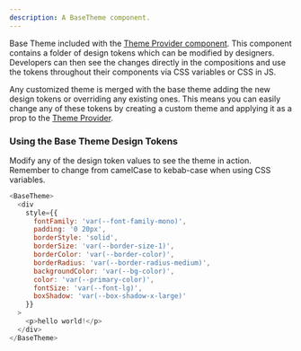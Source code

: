 ```yaml
---
description: A BaseTheme component.
---
```



Base Theme included with the [Theme Provider component](https://bit.dev/learn-bit-react/base-ui/themes/theme-provider). This component contains a folder of design tokens which can be modified by designers. Developers can then see the changes directly in the compositions and use the tokens throughout their components via CSS variables or CSS in JS.

Any customized theme is merged with the base theme adding the new design tokens or overriding any existing ones. This means you can easily change any of these tokens by creating a custom theme and applying it as a prop to the [Theme Provider](https://bit.dev/learn-bit-react/base-ui/themes/theme-provider).

### Using the Base Theme Design Tokens

Modify any of the design token values to see the theme in action. Remember to change from camelCase to kebab-case when using CSS variables.

```js live
<BaseTheme>
  <div
    style={{
      fontFamily: 'var(--font-family-mono)',
      padding: '0 20px',
      borderStyle: 'solid',
      borderSize: 'var(--border-size-1)',
      borderColor: 'var(--border-color)',
      borderRadius: 'var(--border-radius-medium)',
      backgroundColor: 'var(--bg-color)',
      color: 'var(--primary-color)',
      fontSize: 'var(--font-lg)',
      boxShadow: 'var(--box-shadow-x-large)'
    }}
  >
    <p>hello world!</p>
  </div>
</BaseTheme>
```
